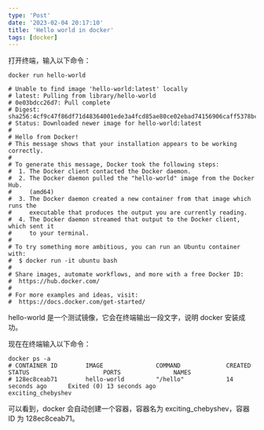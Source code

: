 ```yaml
---
type: 'Post'
date: '2023-02-04 20:17:10'
title: 'Hello world in docker'
tags: [docker]
---
```


打开终端，输入以下命令：

```shell
docker run hello-world

# Unable to find image 'hello-world:latest' locally
# latest: Pulling from library/hello-world
# 0e03bdcc26d7: Pull complete
# Digest: sha256:4cf9c47f86df71d48364001ede3a4fcd85ae80ce02ebad74156906caff5378bc
# Status: Downloaded newer image for hello-world:latest
#
# Hello from Docker!
# This message shows that your installation appears to be working correctly.
#
# To generate this message, Docker took the following steps:
#  1. The Docker client contacted the Docker daemon.
#  2. The Docker daemon pulled the "hello-world" image from the Docker Hub.
#     (amd64)
#  3. The Docker daemon created a new container from that image which runs the
#     executable that produces the output you are currently reading.
#  4. The Docker daemon streamed that output to the Docker client, which sent it
#     to your terminal.
#
# To try something more ambitious, you can run an Ubuntu container with:
#  $ docker run -it ubuntu bash
#
# Share images, automate workflows, and more with a free Docker ID:
#  https://hub.docker.com/
#
# For more examples and ideas, visit:
#  https://docs.docker.com/get-started/
```

hello-world 是一个测试镜像，它会在终端输出一段文字，说明 docker 安装成功。

现在在终端输入以下命令：

```shell
docker ps -a
# CONTAINER ID        IMAGE               COMMAND             CREATED             STATUS                     PORTS               NAMES
# 128ec8ceab71        hello-world         "/hello"            14 seconds ago      Exited (0) 13 seconds ago                      exciting_chebyshev
```

可以看到，docker 会自动创建一个容器，容器名为 exciting_chebyshev，容器 ID 为 128ec8ceab71。

